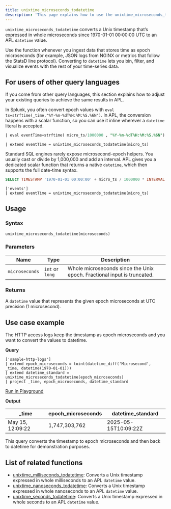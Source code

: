 ```yaml
---
title: unixtime_microseconds_todatetime
description: 'This page explains how to use the unixtime_microseconds_todatetime function in APL.'
---
```


`unixtime_microseconds_todatetime` converts a Unix timestamp that’s expressed in whole microseconds since 1970-01-01 00:00:00 UTC to an APL `datetime` value.

Use the function whenever you ingest data that stores time as epoch microseconds (for example, JSON logs from NGINX or metrics that follow the StatsD line protocol). Converting to `datetime` lets you bin, filter, and visualize events with the rest of your time-series data.

## For users of other query languages

If you come from other query languages, this section explains how to adjust your existing queries to achieve the same results in APL.

<AccordionGroup>
<Accordion title="Splunk SPL users">

In Splunk, you often convert epoch values with `eval ts=strftime(_time,"%Y-%m-%dT%H:%M:%S.%6N")`. In APL, the conversion happens with a scalar function, so you can use it inline wherever a `datetime` literal is accepted.

<CodeGroup>

```sql Splunk example
| eval eventTime=strftime( micro_ts/1000000 , "%Y-%m-%dT%H:%M:%S.%6N")
````

```kusto APL equivalent
| extend eventTime = unixtime_microseconds_todatetime(micro_ts)
```

</CodeGroup>

</Accordion>
<Accordion title="ANSI SQL users">

Standard SQL engines rarely expose microsecond-epoch helpers. You usually cast or divide by 1,000,000 and add an interval. APL gives you a dedicated scalar function that returns a native `datetime`, which then supports the full date-time syntax.

<CodeGroup>

```sql SQL example
SELECT TIMESTAMP '1970-01-01 00:00:00' + micro_ts / 1000000 * INTERVAL '1 second' FROM events;
```

```kusto APL equivalent
['events']
| extend eventTime = unixtime_microseconds_todatetime(micro_ts)
```

</CodeGroup>

</Accordion>
</AccordionGroup>

## Usage

### Syntax

```kusto
unixtime_microseconds_todatetime(microseconds)
```

### Parameters

| Name      | Type            | Description                                                        |
| --------- | --------------- | ------------------------------------------------------------------ |
| `microseconds` | `int` or `long` | Whole microseconds since the Unix epoch. Fractional input is truncated. |

### Returns

A `datetime` value that represents the given epoch microseconds at UTC precision (1 microsecond).

## Use case example

The HTTP access logs keep the timestamp as epoch microseconds and you want to convert the values to datetime.

**Query**

```kusto
['sample-http-logs']
| extend epoch_microseconds = toint(datetime_diff('Microsecond', _time, datetime(1970-01-01)))
| extend datetime_standard = unixtime_microseconds_todatetime(epoch_microseconds)
| project _time, epoch_microseconds, datetime_standard
```

[Run in Playground](https://play.axiom.co/axiom-play-qf1k/query?initForm=%7B%22apl%22%3A%22%5B'sample-http-logs'%5D%20%7C%20extend%20epoch_microseconds%20%3D%20toint(datetime_diff('Microsecond'%2C%20_time%2C%20datetime(1970-01-01)))%20%7C%20extend%20datetime_standard%20%3D%20unixtime_microseconds_todatetime(epoch_microseconds)%20%7C%20project%20_time%2C%20epoch_microseconds%2C%20datetime_standard%22%7D)

**Output**

| _time            | epoch_microseconds        | datetime_standard           |
|------------------|----------------------|-----------------------------|
| May 15, 12:09:22 | 1,747,303,762    | 2025-05-15T10:09:22Z    |

This query converts the timestamp to epoch microseconds and then back to datetime for demonstration purposes.

## List of related functions

- [unixtime_milliseconds_todatetime](/apl/scalar-functions/datetime-functions/unixtime-milliseconds-todatetime): Converts a Unix timestamp expressed in whole milliseconds to an APL `datetime` value.
- [unixtime_nanoseconds_todatetime](/apl/scalar-functions/datetime-functions/unixtime-nanoseconds-todatetime): Converts a Unix timestamp expressed in whole nanoseconds to an APL `datetime` value.
- [unixtime_seconds_todatetime](/apl/scalar-functions/datetime-functions/unixtime-seconds-todatetime): Converts a Unix timestamp expressed in whole seconds to an APL `datetime` value.
